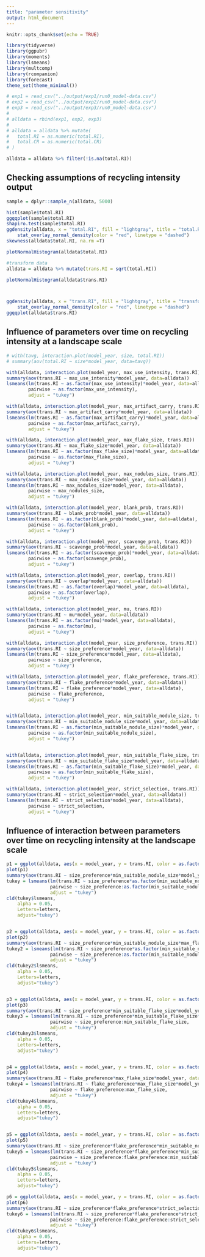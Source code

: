 ```yaml
---
title: "parameter sensitivity"
output: html_document
---
```


```r
knitr::opts_chunk$set(echo = TRUE)

library(tidyverse)
library(ggpubr)
library(moments)
library(lsmeans)
library(multcomp)
library(rcompanion)
library(forecast)
theme_set(theme_minimal())

# exp1 = read_csv("../output/exp1/run0_model-data.csv")
# exp2 = read_csv("../output/exp2/run0_model-data.csv")
# exp3 = read_csv("../output/exp3/run0_model-data.csv")
# 
# alldata = rbind(exp1, exp2, exp3)
# 
# alldata = alldata %>% mutate(
#   total.RI = as.numeric(total.RI),
#   total.CR = as.numeric(total.CR)
# )

alldata = alldata %>% filter(!is.na(total.RI))

```

## Checking assumptions of recycling intensity output
```r

sample = dplyr::sample_n(alldata, 5000)

hist(sample$total.RI)
ggqqplot(sample$total.RI)
shapiro.test(sample$total.RI)
ggdensity(alldata, x = "total.RI", fill = "lightgray", title = "total.RI") +
    stat_overlay_normal_density(color = "red", linetype = "dashed")
skewness(alldata$total.RI, na.rm =T)

plotNormalHistogram(alldata$total.RI)

#transform data
alldata = alldata %>% mutate(trans.RI = sqrt(total.RI))

plotNormalHistogram(alldata$trans.RI)



ggdensity(alldata, x = "trans.RI", fill = "lightgray", title = "transformed total.RI") +
    stat_overlay_normal_density(color = "red", linetype = "dashed")
ggqqplot(alldata$trans.RI)


```



## Influence of parameters over time on recycling intensity at a landscape scale

```r

# with(tavg, interaction.plot(model_year, size, total.RI))
# summary(aov(total.RI ~ size*model_year, data=tavg))

with(alldata, interaction.plot(model_year, max_use_intensity, trans.RI))
summary(aov(trans.RI ~ max_use_intensity*model_year, data=alldata))
lsmeans(lm(trans.RI ~ as.factor(max_use_intensity)*model_year, data=alldata), 
        pairwise ~ as.factor(max_use_intensity), 
        adjust = "tukey")

with(alldata, interaction.plot(model_year, max_artifact_carry, trans.RI))
summary(aov(trans.RI ~ max_artifact_carry*model_year, data=alldata))
lsmeans(lm(trans.RI ~ as.factor(max_artifact_carry)*model_year, data=alldata), 
        pairwise ~ as.factor(max_artifact_carry), 
        adjust = "tukey")

with(alldata, interaction.plot(model_year, max_flake_size, trans.RI))
summary(aov(trans.RI ~ max_flake_size*model_year, data=alldata))
lsmeans(lm(trans.RI ~ as.factor(max_flake_size)*model_year, data=alldata), 
        pairwise ~ as.factor(max_flake_size), 
        adjust = "tukey")

with(alldata, interaction.plot(model_year, max_nodules_size, trans.RI))
summary(aov(trans.RI ~ max_nodules_size*model_year, data=alldata))
lsmeans(lm(trans.RI ~ max_nodules_size*model_year, data=alldata), 
        pairwise ~ max_nodules_size, 
        adjust = "tukey")

with(alldata, interaction.plot(model_year, blank_prob, trans.RI))
summary(aov(trans.RI ~ blank_prob*model_year, data=alldata))
lsmeans(lm(trans.RI ~ as.factor(blank_prob)*model_year, data=alldata), 
        pairwise ~ as.factor(blank_prob), 
        adjust = "tukey")

with(alldata, interaction.plot(model_year, scavenge_prob, trans.RI))
summary(aov(trans.RI ~ scavenge_prob*model_year, data=alldata))
lsmeans(lm(trans.RI ~ as.factor(scavenge_prob)*model_year, data=alldata), 
        pairwise ~ as.factor(scavenge_prob), 
        adjust = "tukey")

with(alldata, interaction.plot(model_year, overlap, trans.RI)) 
summary(aov(trans.RI ~ overlap*model_year, data=alldata))
lsmeans(lm(trans.RI ~ as.factor(overlap)*model_year, data=alldata), 
        pairwise ~ as.factor(overlap), 
        adjust = "tukey")

with(alldata, interaction.plot(model_year, mu, trans.RI))
summary(aov(trans.RI ~ mu*model_year, data=alldata))
lsmeans(lm(trans.RI ~ as.factor(mu)*model_year, data=alldata), 
        pairwise ~ as.factor(mu), 
        adjust = "tukey")

with(alldata, interaction.plot(model_year, size_preference, trans.RI))
summary(aov(trans.RI ~ size_preference*model_year, data=alldata))
lsmeans(lm(trans.RI ~ size_preference*model_year, data=alldata), 
        pairwise ~ size_preference, 
        adjust = "tukey")

with(alldata, interaction.plot(model_year, flake_preference, trans.RI))
summary(aov(trans.RI ~ flake_preference*model_year, data=alldata))
lsmeans(lm(trans.RI ~ flake_preference*model_year, data=alldata), 
        pairwise ~ flake_preference, 
        adjust = "tukey")


with(alldata, interaction.plot(model_year, min_suitable_nodule_size, trans.RI))
summary(aov(trans.RI ~ min_suitable_nodule_size*model_year, data=alldata))
lsmeans(lm(trans.RI ~ as.factor(min_suitable_nodule_size)*model_year, data=alldata), 
        pairwise ~ as.factor(min_suitable_nodule_size), 
        adjust = "tukey")


with(alldata, interaction.plot(model_year, min_suitable_flake_size, trans.RI))
summary(aov(trans.RI ~ min_suitable_flake_size*model_year, data=alldata))
lsmeans(lm(trans.RI ~ as.factor(min_suitable_flake_size)*model_year, data=alldata), 
        pairwise ~ as.factor(min_suitable_flake_size), 
        adjust = "tukey")

with(alldata, interaction.plot(model_year, strict_selection, trans.RI))
summary(aov(trans.RI ~ strict_selection*model_year, data=alldata))
lsmeans(lm(trans.RI ~ strict_selection*model_year, data=alldata), 
        pairwise ~ strict_selection, 
        adjust = "tukey")

```

## Influence of interaction between parameters over time on recycling intensity at the landscape scale
```r


p1 = ggplot(alldata, aes(x = model_year, y = trans.RI, color = as.factor(min_suitable_nodule_size))) + facet_grid(~size_preference, labeller=label_both) + geom_smooth(se=F)
plot(p1)
summary(aov(trans.RI ~ size_preference*min_suitable_nodule_size*model_year, data=alldata))
tukey = lsmeans(lm(trans.RI ~ size_preference*as.factor(min_suitable_nodule_size)*model_year, data=alldata), 
                pairwise ~ size_preference:as.factor(min_suitable_nodule_size), 
                adjust = "tukey")
cld(tukey$lsmeans, 
    alpha = 0.05, 
    Letters=letters, 
    adjust="tukey")


p2 = ggplot(alldata, aes(x = model_year, y = trans.RI, color = as.factor(min_suitable_nodule_size))) + facet_grid(max_flake_size~size_preference, labeller=label_both) + geom_smooth(se=F)
plot(p2)
summary(aov(trans.RI ~ size_preference*min_suitable_nodule_size*max_flake_size*model_year, data=alldata))
tukey2 = lsmeans(lm(trans.RI ~ size_preference*as.factor(min_suitable_nodule_size)*as.factor(max_flake_size)*model_year, data=alldata), 
                pairwise ~ size_preference:as.factor(min_suitable_nodule_size):as.factor(max_flake_size), 
                adjust = "tukey")
cld(tukey2$lsmeans, 
    alpha = 0.05, 
    Letters=letters, 
    adjust="tukey")


p3 = ggplot(alldata, aes(x = model_year, y = trans.RI, color = as.factor(min_suitable_flake_size))) + facet_grid(~size_preference, labeller=label_both) + geom_smooth(se=F)
plot(p3)
summary(aov(trans.RI ~ size_preference*min_suitable_flake_size*model_year, data=alldata))
tukey3 = lsmeans(lm(trans.RI ~ size_preference*min_suitable_flake_size*model_year, data=alldata), 
                pairwise ~ size_preference:min_suitable_flake_size, 
                adjust = "tukey")
cld(tukey3$lsmeans, 
    alpha = 0.05, 
    Letters=letters, 
    adjust="tukey")


p4 = ggplot(alldata, aes(x = model_year, y = trans.RI, color = as.factor(max_flake_size))) + facet_grid(~flake_preference, labeller=label_both) + geom_smooth(se=F)
plot(p4)
summary(aov(trans.RI ~ flake_preference*max_flake_size*model_year, data=alldata))
tukey4 = lsmeans(lm(trans.RI ~ flake_preference*max_flake_size*model_year, data=alldata), 
                pairwise ~ flake_preference:max_flake_size, 
                adjust = "tukey")
cld(tukey4$lsmeans, 
    alpha = 0.05, 
    Letters=letters, 
    adjust="tukey")


p5 = ggplot(alldata, aes(x = model_year, y = trans.RI, color = as.factor(min_suitable_nodule_size))) + facet_grid(size_preference~flake_preference, labeller=label_both) + geom_smooth(se=F)
plot(p5)
summary(aov(trans.RI ~ size_preference*flake_preference*min_suitable_nodule_size*model_year, data=alldata))
tukey5 = lsmeans(lm(trans.RI ~ size_preference*flake_preference*min_suitable_nodule_size*model_year, data=alldata), 
                pairwise ~ size_preference:flake_preference:min_suitable_nodule_size, 
                adjust = "tukey")
cld(tukey5$lsmeans, 
    alpha = 0.05, 
    Letters=letters, 
    adjust="tukey")

p6 = ggplot(alldata, aes(x = model_year, y = trans.RI, color = as.factor(strict_selection))) + facet_grid(size_preference~flake_preference, labeller=label_both) + geom_smooth(se=F)
plot(p6)
summary(aov(trans.RI ~ size_preference*flake_preference*strict_selection*model_year, data=alldata))
tukey6 = lsmeans(lm(trans.RI ~ size_preference*flake_preference*strict_selection*model_year, data=alldata), 
                pairwise ~ size_preference:flake_preference:strict_selection, 
                adjust = "tukey")
cld(tukey6$lsmeans, 
    alpha = 0.05, 
    Letters=letters, 
    adjust="tukey")

```
